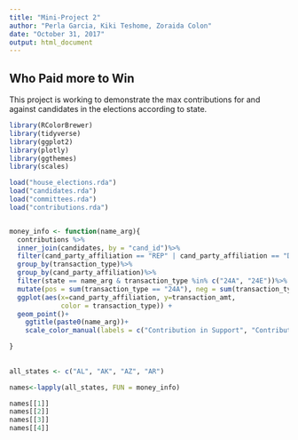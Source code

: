 ```yaml
---
title: "Mini-Project 2"
author: "Perla Garcia, Kiki Teshome, Zoraida Colon"
date: "October 31, 2017"
output: html_document
---
```



## Who Paid more to Win
This project is working to demonstrate the max contributions for and against candidates in the elections according to state. 
```r
library(RColorBrewer)
library(tidyverse)
library(ggplot2)
library(plotly) 
library(ggthemes)
library(scales)

load("house_elections.rda")
load("candidates.rda")
load("committees.rda")
load("contributions.rda")


money_info <- function(name_arg){
  contributions %>%
  inner_join(candidates, by = "cand_id")%>%
  filter(cand_party_affiliation == "REP" | cand_party_affiliation == "DEM")%>%
  group_by(transaction_type)%>%
  group_by(cand_party_affiliation)%>%
  filter(state == name_arg & transaction_type %in% c("24A", "24E"))%>%
  mutate(pos = sum(transaction_type == "24A"), neg = sum(transaction_type== "24E"))%>%
  ggplot(aes(x=cand_party_affiliation, y=transaction_amt, 
             color = transaction_type)) +
  geom_point()+
    ggtitle(paste0(name_arg))+
    scale_color_manual(labels = c("Contribution in Support", "Contribution Against"), values = c("Forest Green", "red"))

}
    
  
all_states <- c("AL", "AK", "AZ", "AR")

names<-lapply(all_states, FUN = money_info)

names[[1]]
names[[2]]
names[[3]]
names[[4]]
```
